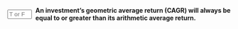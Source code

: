 ::: {.question-block}

<form onsubmit="event.preventDefault(); checkAnswerBox('module2_tf_q72','F')" style="display: flex; align-items: center; gap: 8px;">
<input type="text" id="module2_tf_q72" name="module2_tf_q72" maxlength="1" placeholder="T or F"
         style="width: 55px;" data-correct-answer="F" /> <label for="module2_tf_q72"><strong>An investment's geometric average return (CAGR) will always be equal to or greater than its arithmetic average return.</strong></label>
</form>

<div id="feedback-module2_tf_q72" class="feedback" data-status="" style="display:none;">
The sentence is FALSE. The geometric average return is almost always lower than the arithmetic average, and the difference between the two increases with the volatility of the returns.
</div>
:::